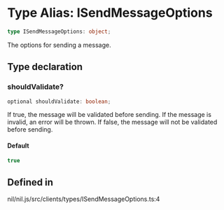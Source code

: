 # Type Alias: ISendMessageOptions

```ts
type ISendMessageOptions: object;
```

The options for sending a message.

## Type declaration

### shouldValidate?

```ts
optional shouldValidate: boolean;
```

If true, the message will be validated before sending.
If the message is invalid, an error will be thrown.
If false, the message will not be validated before sending.

#### Default

```ts
true
```

## Defined in

nil/nil.js/src/clients/types/ISendMessageOptions.ts:4
